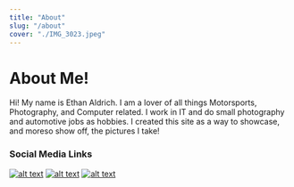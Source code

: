 ```yaml
---
title: "About"
slug: "/about"
cover: "./IMG_3023.jpeg"
---
```


# About Me!

Hi! My name is Ethan Aldrich. I am a lover of all things Motorsports, Photography, and Computer related. I work in IT and do small photography and automotive jobs as hobbies. I created this site as a way to showcase, and moreso show off, the pictures I take! 


### Social Media Links
[![alt text][1.1]][1] [![alt text][2.1]][2] [![alt text][3.1]][3]




[1.1]: https://cdn-icons-png.flaticon.com/64/2111/2111463.png (Instagram icon with padding)
[2.1]: https://cdn-icons-png.flaticon.com/64/3291/3291695.png (Github icon with padding)
[3.1]: https://cdn-icons-png.flaticon.com/64/5968/5968454.png (Adobe Stock icon with padding)

[1]: https://www.instagram.com/ethans.ig.acct/
[2]: https://github.com/0x000NULL
[3]: https://stock.adobe.com/contributor/211074694/Ethan%20Aldrich